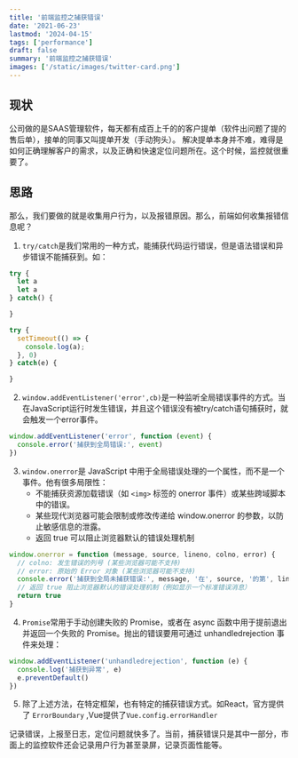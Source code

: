 ```yaml
---
title: '前端监控之捕获错误'
date: '2021-06-23'
lastmod: '2024-04-15'
tags: ['performance']
draft: false
summary: '前端监控之捕获错误'
images: ['/static/images/twitter-card.png']
---
```


## 现状

公司做的是SAAS管理软件，每天都有成百上千的的客户提单（软件出问题了提的售后单），接单的同事又叫提单开发（手动狗头）。
解决提单本身并不难，难得是如何正确理解客户的需求，以及正确和快速定位问题所在。这个时候，监控就很重要了。

## 思路

那么，我们要做的就是收集用户行为，以及报错原因。那么，前端如何收集报错信息呢？

1. `try/catch`是我们常用的一种方式，能捕获代码运行错误，但是语法错误和异步错误不能捕获到。如：

```js
try {
  let a
  let a
} catch() {

}

try {
  setTimeout(() => {
    console.log(a);
  }, 0)
} catch(e) {

}
```

2. `window.addEventListener('error',cb)`是一种监听全局错误事件的方式。当在JavaScript运行时发生错误，并且这个错误没有被try/catch语句捕获时，就会触发一个error事件。

```js
window.addEventListener('error', function (event) {
  console.error('捕获到全局错误:', event)
})
```

3. `window.onerror`是 JavaScript 中用于全局错误处理的一个属性，而不是一个事件。他有很多局限性：
   - 不能捕获资源加载错误（如 `<img>` 标签的 onerror 事件）或某些跨域脚本中的错误。
   - 某些现代浏览器可能会限制或修改传递给 window.onerror 的参数，以防止敏感信息的泄露。
   - 返回 true 可以阻止浏览器默认的错误处理机制

```js
window.onerror = function (message, source, lineno, colno, error) {
  // colno: 发生错误的列号 (某些浏览器可能不支持)
  // error: 原始的 Error 对象 (某些浏览器可能不支持)
  console.error('捕获到全局未捕获错误:', message, '在', source, '的第', lineno, '行')
  // 返回 true 阻止浏览器默认的错误处理机制（例如显示一个标准错误消息）
  return true
}
```

4. `Promise`常用于手动创建失败的 Promise，或者在 async 函数中用于提前退出并返回一个失败的 Promise。抛出的错误要用可通过 unhandledrejection 事件来处理：

```js
window.addEventListener('unhandledrejection', function (e) {
  console.log('捕获到异常', e)
  e.preventDefault()
})
```

5. 除了上述方法，在特定框架，也有特定的捕获错误方式。如React，官方提供了 `ErrorBoundary` ,Vue提供了`Vue.config.errorHandler`

记录错误，上报至日志，定位问题就快多了。当前，捕获错误只是其中一部分，市面上的监控软件还会记录用户行为甚至录屏，记录页面性能等。
